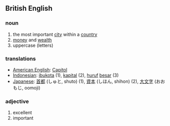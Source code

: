 ==British English==

=== noun ===
# the most important [[city]] within a [[country]]
# [[money]] and [[wealth]]
# uppercase (letters)

=== translations ===
*[[American English]]: [[Capitol]]
*[[Indonesian]]: [[ibukota]] (1), [[kapital]] (2), [[huruf]] [[besar]] (3)
*[[Japanese]]: [[首都]] (しゅと, shuto) (1), [[資本]] (しほん, shihon) (2), [[大文字]] (おおもじ, oomoji)

=== adjective ===
# excellent
# important